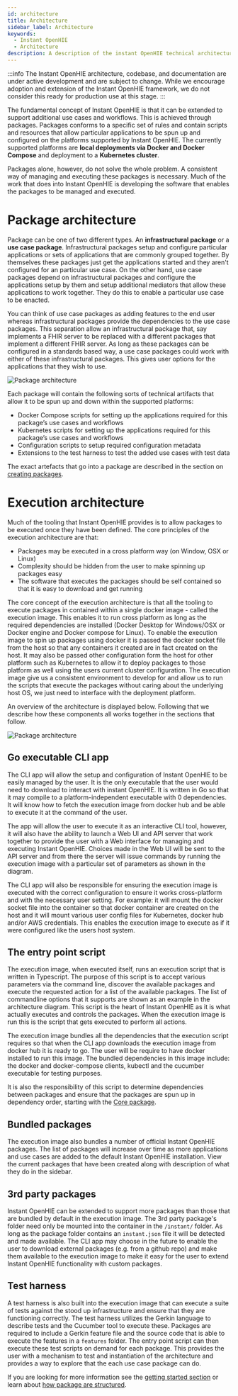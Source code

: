 ```yaml
---
id: architecture
title: Architecture
sidebar_label: Architecture
keywords:
  - Instant OpenHIE
  - Architecture
description: A description of the instant OpenHIE technical architecture
---
```



:::info
The Instant OpenHIE architecture, codebase, and documentation are under active development and are subject to change. While we encourage adoption and extension of the Instant OpenHIE framework, we do not consider this ready for production use at this stage.
:::

The fundamental concept of Instant OpenHIE is that it can be extended to support additional use cases and workflows. This is achieved through packages. Packages conforms to a specific set of rules and contain scripts and resources that allow particular applications to be spun up and configured on the platforms supported by Instant OpenHIE. The currently supported platforms are **local deployments via Docker and Docker Compose** and deployment to a **Kubernetes cluster**.

Packages alone, however, do not solve the whole problem. A consistent way of managing and executing these packages is necessary. Much of the work that does into Instant OpenHIE is developing the software that enables the packages to be managed and executed.

# Package architecture

Package can be one of two different types. An **infrastructural package** or a **use case package**. Infrastructural packages setup and configure particular applications or sets of applications that are commonly grouped together. By themselves these packages just get the applications started and they aren't configured for an particular use case. On the other hand, use case packages depend on infrastructural packages and configure the applications setup by them and setup additional mediators that allow these applications to work together. They do this to enable a particular use case to be enacted.

You can think of use case packages as adding features to the end user whereas infrastructural packages provide the dependencies to the use case packages. This separation allow an infrastructural package that, say implements a FHIR server to be replaced with a different packages that implement a different FHIR server. As long as these packages can be configured in a standards based way, a use case packages could work with either of these infrastructural packages. This gives user options for the applications that they wish to use.

<div class="text--center">
  <img alt="Package architecture" src={useBaseUrl('img/instant-openhie-package-arch.png')} />
</div>

Each package will contain the following sorts of technical artifacts that allow it to be spun up and down within the supported platforms:
* Docker Compose scripts for setting up the applications required for this package’s use cases and workflows
* Kubernetes scripts for setting up the applications required for this package’s use cases and workflows
* Configuration scripts to setup required configuration metadata
* Extensions to the test harness to test the added use cases with test data

The exact artefacts that go into a package are described in the section on [creating packages](../how-to/creating-packages.mdx).

# Execution architecture

Much of the tooling that Instant OpenHIE provides is to allow packages to be executed once they have been defined. The core principles of the execution architecture are that:

* Packages may be executed in a cross platform way (on Window, OSX or Linux)
* Complexity should be hidden from the user to make spinning up packages easy
* The software that executes the packages should be self contained so that it is easy to download and get running

The core concept of the execution architecture is that all the tooling to execute packages in contained within a single docker image - called the execution image. This enables it to run cross platform as long as the required dependencies are installed (Docker Desktop for Windows/OSX or Docker engine and Docker compose for Linux). To enable the execution image to spin up packages using docker it is passed the docker socket file from the host so that any containers it created are in fact created on the host. It may also be passed other configuration form the host for other platform such as Kubernetes to allow it to deploy packages to those platform as well using the users current cluster configuration. The execution image give us a consistent environment to develop for and allow us to run the scripts that execute the packages without caring about the underlying host OS, we just need to interface with the deployment platform.

An overview of the architecture is displayed below. Following that we describe how these components all works together in the sections that follow.

<div class="text--center">
  <img alt="Package architecture" src={useBaseUrl('img/instant-openhie-arch.png')} />
</div>

## Go executable CLI app

The CLI app will allow the setup and configuration of Instant OpenHIE to be easily managed by the user. It is the only executable that the user would need to download to interact with instant OpenHIE. It is written in Go so that it may compile to a platform-independent executable with 0 dependencies. It will know how to fetch the execution image from docker hub and be able to execute it at the command of the user.

The app will allow the user to execute it as an interactive CLI tool, however, it will also have the ability to launch a Web UI and API server that work together to provide the user with a Web interface for managing and executing Instant OpenHIE. Choices made in the Web UI will be sent to the API server and from there the server will issue commands by running the execution image with a particular set of parameters as shown in the diagram.

The CLI app will also be responsible for ensuring the execution image is executed with the correct configuration to ensure it works cross-platform and with the necessary user setting. For example: it will mount the docker socket file into the container so that docker container are created on the host and it will mount various user config files for Kubernetes, docker hub and/or AWS credentials. This enables the execution image to execute as if it were configured like the users host system.

## The entry point script

The execution image, when executed itself, runs an execution script that is written in Typescript. The purpose of this script is to accept various parameters via the command line, discover the available packages and execute the requested action for a list of the available packages. The list of commandline options that it supports are shown as an example in the architecture diagram. This script is the heart of Instant OpenHIE as it is what actually executes and controls the packages. When the execution image is run this is the script that gets executed to perform all actions.

The execution image bundles all the dependencies that the execution script requires so that when the CLI app downloads the execution image from docker hub it is ready to go. The user will be require to have docker installed to run this image. The bundled dependencies in this image include: the docker and docker-compose clients, kubectl and the cucumber executable for testing purposes.

It is also the responsibility of this script to determine dependencies between packages and ensure that the packages are spun up in dependency order, starting with the [Core package](../packages/core.mdx).

## Bundled packages

The execution image also bundles a number of official Instant OpenHIE packages. The list of packages will increase over time as more applications and use cases are added to the default Instant OpenHIE installation. View the current packages that have been created along with description of what they do in the sidebar.

## 3rd party packages

Instant OpenHIE can be extended to support more packages than those that are bundled by default in the execution image. The 3rd party package's folder need only be mounted into the container in the `/instant/` folder. As long as the package folder contains an `instant.json` file it will be detected and made available. The CLI app may choose in the future to enable the user to download external packages (e.g. from a github repo) and make them available to the execution image to make it easy for the user to extend Instant OpenHIE functionality with custom packages.

## Test harness

A test harness is also built into the execution image that can execute a suite of tests against the stood up infrastructure and ensure that they are functioning correctly. The test harness utilizes the Gerkin language to describe tests and the Cucumber tool to execute these. Packages are required to include a Gerkin feature file and the source code that is able to execute the features in a `features` folder. The entry point script can then execute these test scripts on demand for each package. This provides the user with a mechanism to test and instantiation of the architecture and provides a way to explore that the each use case package can do.

If you are looking for more information see the [getting started section](../introduction/getting-started.mdx) or learn about [how package are structured](../how-to/creating-packages.mdx).

